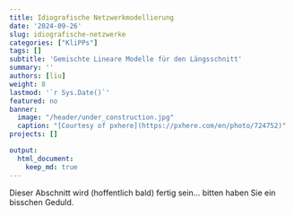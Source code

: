 ```yaml
---
title: Idiografische Netzwerkmodellierung
date: '2024-09-26'
slug: idiografische-netzwerke
categories: ["KliPPs"]
tags: []
subtitle: 'Gemischte Lineare Modelle für den Längsschnitt'
summary: ''
authors: [liu]
weight: 8
lastmod: '`r Sys.Date()`'
featured: no
banner:
  image: "/header/under_construction.jpg"
  caption: "[Courtesy of pxhere](https://pxhere.com/en/photo/724752)"
projects: []

output:
  html_document:
    keep_md: true
---
```


Dieser Abschnitt wird (hoffentlich bald) fertig sein... bitten haben Sie ein bisschen Geduld.